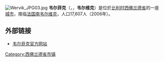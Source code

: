 {{Unreferenced|time=2018-08-17T14:04:09+00:00}}
[[File:Wervik_JPG03.jpg|thumb]]
'''韦尔菲克'''（{{lang-nl|Wervik}}，{{lang-fr|Wervicq}}，'''韦尔维克'''）是位於[[比利时|比利时]][[西佛兰德省|西佛兰德省]]的一座[[城市|城市]]，南临[[法国|法国]][[南韦尔维克|南韦尔维克]]，人口17,607人（2006年）。

==外部链接==
*[http://www.wervik.be/ 韦尔菲克官方网站]

{{西佛兰德省市区}}

{{Authority control}}
{{DEFAULTSORT:Wervik}}
{{Belgium-geo-stub}}

[[Category:西佛兰德省市镇|Category:西佛兰德省市镇]]
